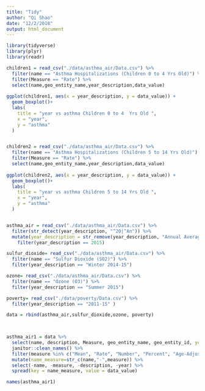 ```yaml
---
title: "Tidy"
author: "Qi Shao"
date: "12/2/2018"
output: html_document
---
```


```r
library(tidyverse)
library(plyr)
library(readr)
```


```r

children1 = read_csv("./data/asthma_air/Data.csv") %>%
  filter(name == "Asthma Hospitalizations (Children 0 to 4 Yrs Old)") %>%
  filter(Measure == "Rate") %>%
  select(name,geo_entity_name,year_description,data_value) 
  
ggplot(children1, aes(x = year_description, y = data_value)) + 
  geom_boxplot()+
  labs(
    title = "year vs asthma Children 0 to 4  Yrs Old ",
    x = "year",
    y = "asthma"
  )


children2 = read_csv("./data/asthma_air/Data.csv") %>%
  filter(name == "Asthma Hospitalizations (Children 5 to 14 Yrs Old)") %>%
  filter(Measure == "Rate") %>%
  select(name,geo_entity_name,year_description,data_value) 
  
ggplot(children2, aes(x = year_description, y = data_value)) + 
  geom_boxplot()+
  labs(
    title = "year vs asthma Children 5 to 14 Yrs Old ",
    x = "year",
    y = "asthma"
  )


asthma_air = read_csv("./data/asthma_air/Data.csv") %>%
  filter(str_detect(year_description, "^20|^An")) %>%
  mutate(year_description = str_remove(year_description, "Annual Average ")) %>%
    filter(year_description == 2015)

sulfur_dioxide= read_csv("./data/asthma_air/Data.csv") %>%
  filter(name == "Sulfur Dioxide (SO2)") %>%
  filter(year_description == "Winter 2014-15")

ozone= read_csv("./data/asthma_air/Data.csv") %>%
  filter(name == "Ozone (O3)") %>%
  filter(year_description == "Summer 2015")

poverty= read_csv("./data/poverty/Data.csv") %>%
  filter(year_description == "2011-15" )

data = rbind(asthma_air,sulfur_dioxide,ozone, poverty)
  


asthma_air1 = data %>%
  select(name, description, Measure, geo_entity_name, geo_entity_id, year = year_description, data_value) %>%
  janitor::clean_names() %>% 
  filter(measure %in% c("Mean", "Rate", "Number", "Percent", "Age-Adjusted Percent", "Age-Adjusted Rate ")) %>%
  mutate(name_measure=str_c(name,"-",measure)) %>%
  select(-name, -measure, -description, -year) %>%
  spread(key = name_measure, value = data_value) 

names(asthma_air1)
```
